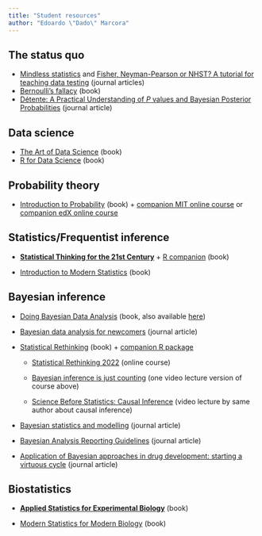 ```yaml
---
title: "Student resources"
author: "Edoardo \"Dado\" Marcora"
---
```


## The status quo

-   [Mindless statistics](https://www.sciencedirect.com/science/article/pii/S1053535704000927) and [Fisher, Neyman-Pearson or NHST? A tutorial for teaching data testing](https://www.frontiersin.org/articles/10.3389/fpsyg.2015.00223/full) (journal articles)
-   [Bernoulli's fallacy](https://cup.columbia.edu/book/bernoullis-fallacy/9780231199957) (book)
-   [Détente: A Practical Understanding of *P* values and Bayesian Posterior Probabilities](https://ascpt.onlinelibrary.wiley.com/doi/10.1002/cpt.2004) (journal article)

## Data science

-   [The Art of Data Science](https://bookdown.org/rdpeng/artofdatascience/) (book)
-   [R for Data Science](https://r4ds.had.co.nz/) (book)

## Probability theory

-   [Introduction to Probability](http://athenasc.com/probbook.html) (book) + [companion MIT online course](https://ocw.mit.edu/courses/res-6-012-introduction-to-probability-spring-2018/) or [companion edX online course](https://www.edx.org/course/probability-the-science-of-uncertainty-and-data)

## Statistics/Frequentist inference

-   [**Statistical Thinking for the 21st Century**](https://statsthinking21.github.io/statsthinking21-core-site/) + [R companion](https://statsthinking21.github.io/statsthinking21-R-site/) (book)

-   [Introduction to Modern Statistics](https://openintro-ims.netlify.app/) (book)

## Bayesian inference

-   [Doing Bayesian Data Analysis](https://sites.google.com/site/doingbayesiandataanalysis/) (book, also available [here](https://www.sciencedirect.com/book/9780124058880/doing-bayesian-data-analysis))

-   [Bayesian data analysis for newcomers](https://link.springer.com/article/10.3758/s13423-017-1272-1) (journal article)

-   [Statistical Rethinking](https://xcelab.net/rm/statistical-rethinking/) (book) + [companion R package](https://github.com/rmcelreath/rethinking)

    -   [Statistical Rethinking 2022](https://youtube.com/playlist?list=PLDcUM9US4XdMROZ57-OIRtIK0aOynbgZN) (online course)

    -   [Bayesian inference is just counting](https://youtu.be/_NEMHM1wDfI) (one video lecture version of course above)

    -   [Science Before Statistics: Causal Inference](https://youtu.be/KNPYUVmY3NM) (video lecture by same author about causal inference)

-   [Bayesian statistics and modelling](https://www.nature.com/articles/s43586-020-00001-2) (journal article)

-   [Bayesian Analysis Reporting Guidelines](https://www.nature.com/articles/s41562-021-01177-7) (journal article)

-   [Application of Bayesian approaches in drug development: starting a virtuous cycle](https://www.nature.com/articles/s41573-023-00638-0) (journal article)

## Biostatistics

-   [**Applied Statistics for Experimental Biology**](https://www.middleprofessor.com/files/applied-biostatistics_bookdown/_book/) (book)

-   [Modern Statistics for Modern Biology](https://www.huber.embl.de/msmb/) (book)
